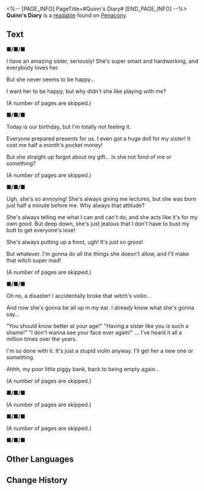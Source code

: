 <%-- [PAGE_INFO]
PageTitle=#Quinn's Diary#
[END_PAGE_INFO] --%>
{{Readable Infobox
|id           = 340
|partIds      = 190617
|title        = 
|image        = Item Penacony Readable 1.png
|world        = Penacony
|parts        = 1
|author       = <!--to be added-->
|description  = An aged diary. Its yellowed and brittle pages bear two distinct handwriting styles, revealing the truth behind Quinn's death.
|part1        = Quinn's Diary
|source1      = {{cx|Source missing}}
|characters   = 
|factions     = Penacony
}}
'''Quinn's Diary''' is a [[readable]] found on [[Penacony]].
<!--
==Location==
{{Map Embed|<map name>|<marker id>}}
-->
==Text==
''' ■/■/■'''

I have an amazing sister, seriously! She's super smart and hardworking, and everybody loves her.

But she never seems to be happy...

I want her to be happy, but why didn't she like playing with me?

(A number of pages are skipped.)

''' ■/■/■'''

Today is our birthday, but I'm totally not feeling it.

Everyone prepared presents for us. I even got a huge doll for my sister! It cost me half a month's pocket money!

But she straight up forgot about my gift... Is she not fond of me or something?

(A number of pages are skipped.)

''' ■/■/■'''

Ugh, she's so annoying! She's always giving me lectures, but she was born just half a minute before me. Why always that attitude?

She's always telling me what I can and can't do, and she acts like it's for my own good. But deep down, she's just jealous that I don't have to bust my butt to get everyone's love!

She's always putting up a front, ugh! It's just so gross!

But whatever. I'm gonna do all the things she doesn't allow, and I'll make that witch super mad!

(A number of pages are skipped.)

''' ■/■/■'''

Oh no, a disaster! I accidentally broke that witch's violin...

And now she's gonna be all up in my ear. I already know what she's gonna say...

"You should know better at your age!" "Having a sister like you is such a shame!" "I don't wanna see your face ever again!" ... I've heard it all a million times over the years.

I'm so done with it. It's just a stupid violin anyway. I'll get her a new one or something.

Ahhh, my poor little piggy bank, back to being empty again...

(A number of pages are skipped.)

''' ■/■/■'''

{{Color|keyword|nobold=1|I killed her I killed her I killed her {{Size|28|I killed her I killed her}}}} {{Color|fire|nobold=1|{{Size|36|I KILLED HER!!!}}}}

{{Color|keyword|nobold=1|It wasn't my intention you know it's totally her fault for standing by the stairs I just freaked out I'm sorry please don't give me that stare I'm sorry {{Size|28|I'm sorry}}}} {{Color|fire|nobold=1|{{Size|36|I'm so sorry...}}}}

{{Color|fire|nobold=1|<s>You'll definitely forgive me, right?</s>}}

(A number of pages are skipped.)

''' ■/■/■'''

{{Color|keyword|nobold=1|Thanks to my sister's recommendation, I've become an intern receptionist at The Reverie Hotel.}}

{{Color|keyword|nobold=1|This city, Penacony, the City of Dreams, is buzzing with activity! It lives up to its reputation! Being a receptionist isn't easy though, especially when my sister is out there in the real world, and I'm here in the Dreamscape. We barely get any time to catch up.}}

{{Color|keyword|nobold=1|But it's cool, you know? Even with all that,}} {{Color|fire|nobold=1|we'll always be together.}}

(A number of pages are skipped.)

''' ■/■/■'''

{{Color|keyword|nobold=1|Odd... my brain feels so weird... like something's not right up there?}}

<!--
==Trivia==
* 
-->
==Other Languages==
{{Other Languages
|en   = Quinn's Diary
|zhs  = 奎茵的日记
|zht  = 奎茵的日記
|ja   = クインの日記
|ko   = 퀸의 일기
|es   = Diario de Quinn
|fr   = Journal de Quinn
|ru   = Дневник Куинн
|th   = ไดอารี่ของ Quinn
|vi   = Nhật Ký Của Quinn
|de   = Quinns Tagebuch
|id   = Buku Harian Quinn
|pt   = Diário de Quinn
}}

==Change History==
{{Change History|2.1}}